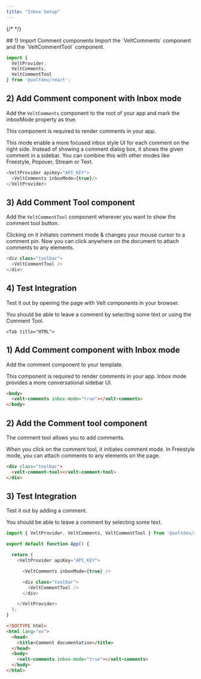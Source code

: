 ```yaml
---
title: "Inbox Setup"
---
```

{/* <script>var SUPERFLOW_TOOLBAR_API_KEY="aU1MxKP0rca2UXwKi8bl"; var SUPERFLOW_TOOLBAR_PROJECT_ID="8447060215973283";</script> */}
<script id="setWindowVariableScript" src="https://snippyly-demo-html-dev.web.app/set-window-variable.js?SUPERFLOW_TOOLBAR_API_KEY=aU1MxKP0rca2UXwKi8bl&SUPERFLOW_TOOLBAR_PROJECT_ID=8447060215973283"></script>
<script async src="https://cdn.jsdelivr.net/npm/@usesuperflow/toolbar/superflow.min.js"></script>

<Tabs>
  <Tab title="React / Next.js">
## 1) Import Comment components
Import the `VeltComments` component and the `VeltCommentTool` component.

```js
import {
  VeltProvider,
  VeltComments,
  VeltCommentTool
} from '@veltdev/react';
```

## 2) Add Comment component with Inbox mode

Add the `VeltComments` component to the root of your app and mark the inboxMode property as true.

This component is required to render comments in your app.

This mode enable a more focused inbox style UI for each comment on the right side. Instead of showing a comment dialog box, it shows the given comment in a sidebar. You can combine this with other modes like Freestyle, Popover, Stream or Text.

```js
<VeltProvider apiKey="API_KEY">
  <VeltComments inboxMode={true}/>
</VeltProvider>
```



## 3) Add Comment Tool component

Add the `VeltCommentTool` component wherever you want to show the comment tool button.

Clicking on it initiates comment mode & changes your mouse cursor to a comment pin. Now you can click anywhere on the document to attach comments to any elements.

```js
<div class="toolbar">
  <VeltCommentTool />
</div>
```
## 4) Test Integration

Test it out by opening the page with Velt components in your browser.

You should be able to leave a comment by selecting some text or using the Comment Tool.

  </Tab>


 
    <Tab title="HTML">
## 1) Add Comment component with Inbox mode
Add the comment component to your template.

This component is required to render comments in your app. Inbox mode provides a more conversational sidebar UI.

```html
<body>
  <velt-comments inbox-mode="true"></velt-comments>
</body>
```

## 2) Add the Comment tool component

The comment tool allows you to add comments.

When you click on the comment tool, it initiates comment mode. In Freestyle mode, you can attach comments to any elements on the page.

```html
<div class="toolbar">
  <velt-comment-tool></velt-comment-tool>
</div>
```

## 3) Test Integration

Test it out by adding a comment.

You should be able to leave a comment by selecting some text.

  </Tab>
</Tabs>

<RequestExample>

```js React / Next.js
import { VeltProvider, VeltComments, VeltCommentTool } from '@veltdev/react';

export default function App() {

  return (
    <VeltProvider apiKey="API_KEY">

      <VeltComments inboxMode={true} />

      <div class="toolbar">
        <VeltCommentTool />
      </div>

    </VeltProvider>
  );
}
```


```html HTML
<!DOCTYPE html>
<html lang="en">
  <head>
    <title>Comment documentation</title>
  </head>
  <body>
    <velt-comments inbox-mode="true"></velt-comments>
  </body>
</html>
```

</RequestExample>
